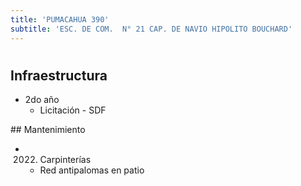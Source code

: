 ```yaml
---
title: 'PUMACAHUA 390'
subtitle: 'ESC. DE COM.  N° 21 CAP. DE NAVIO HIPOLITO BOUCHARD'
---
```


#
## Infraestructura

* 2do año 
    + Licitación - SDF 


 ## Mantenimiento

*  (2022) Carpinterías 
    + Red antipalomas en patio







